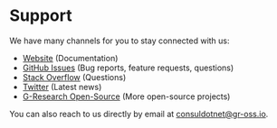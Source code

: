 # Support

We have many channels for you to stay connected with us:
- [Website](https://consuldot.net/) (Documentation)
- [GitHub Issues](https://github.com/G-Research/consuldotnet/issues) (Bug reports, feature requests, questions)
- [Stack Overflow](https://stackoverflow.com/questions/tagged/c%23+consul) (Questions)
- [Twitter](https://twitter.com/oss_gr) (Latest news)
- [G-Research Open-Source](https://opensource.gresearch.co.uk/) (More open-source projects)

You can also reach to us directly by email at consuldotnet@gr-oss.io.
